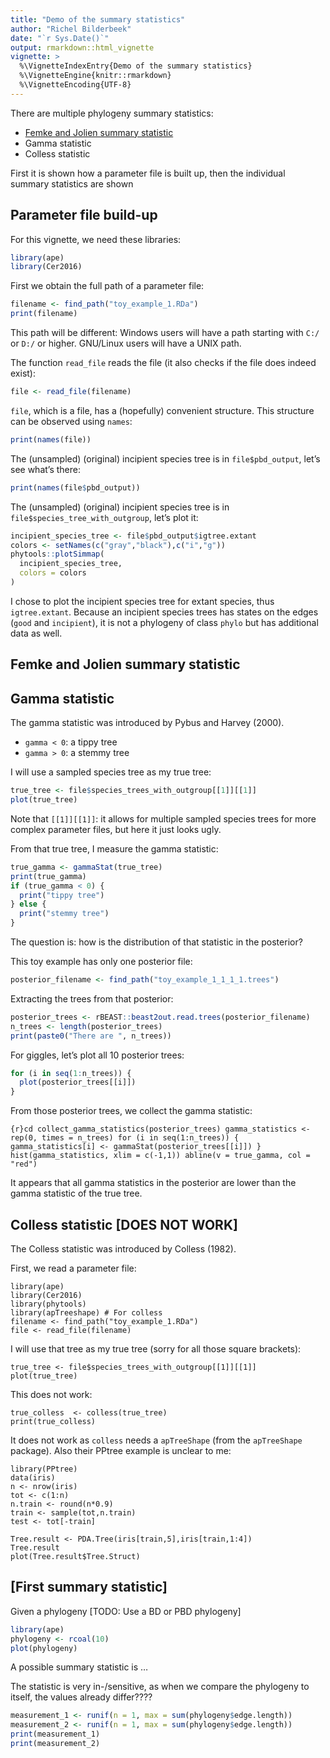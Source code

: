 ```yaml
---
title: "Demo of the summary statistics"
author: "Richel Bilderbeek"
date: "`r Sys.Date()`"
output: rmarkdown::html_vignette
vignette: >
  %\VignetteIndexEntry{Demo of the summary statistics}
  %\VignetteEngine{knitr::rmarkdown}
  %\VignetteEncoding{UTF-8}
---
```


There are multiple phylogeny summary statistics:

 * [Femke and Jolien summary statistic]
 * Gamma statistic
 * Colless statistic
 
First it is shown how a parameter file is built up, then 
the individual summary statistics are shown

## Parameter file build-up

For this vignette, we need these libraries:

```r
library(ape)
library(Cer2016)
```

First we obtain the full path of a parameter file:

```r
filename <- find_path("toy_example_1.RDa")
print(filename)
```

This path will be different: Windows users will have a path starting
with `C:/` or `D:/` or higher. GNU/Linux users will have a UNIX
path.

The function `read_file` reads the file (it also checks
if the file does indeed exist):

```r
file <- read_file(filename)
```

`file`, which is a file, has a (hopefully) convenient structure.
This structure can be observed using `names`:

```r
print(names(file))
```

The (unsampled) (original) incipient species tree is 
in `file$pbd_output`, let's see what's there:

```r
print(names(file$pbd_output))
```

The (unsampled) (original) incipient species tree is 
in `file$species_tree_with_outgroup`, let's plot it:

```r
incipient_species_tree <- file$pbd_output$igtree.extant
colors <- setNames(c("gray","black"),c("i","g"))
phytools::plotSimmap(
  incipient_species_tree, 
  colors = colors
)
```

I chose to plot the incipient species tree for extant
species, thus `igtree.extant`. Because an incipient
species trees has states on the edges (`good` and
`incipient`), it is not a phylogeny of class `phylo`
but has additional data as well. 

## Femke and Jolien summary statistic

## Gamma statistic

The gamma statistic was introduced by Pybus and Harvey (2000).

 * `gamma < 0`: a tippy tree
 * `gamma > 0`: a stemmy tree

I will use a sampled species tree as my true tree:

```r
true_tree <- file$species_trees_with_outgroup[[1]][[1]]
plot(true_tree)
```

Note that `[[1]][[1]]`: it allows for multiple sampled species trees
for more complex parameter files, but here it just looks ugly.

From that true tree, I measure the gamma statistic:

```r
true_gamma <- gammaStat(true_tree)
print(true_gamma)
if (true_gamma < 0) {
  print("tippy tree")
} else {
  print("stemmy tree")
}  
```

The question is: how is the distribution of that statistic in the posterior?

This toy example has only one posterior file:


```r
posterior_filename <- find_path("toy_example_1_1_1_1.trees")
```

Extracting the trees from that posterior:

```r
posterior_trees <- rBEAST::beast2out.read.trees(posterior_filename)
n_trees <- length(posterior_trees)
print(paste0("There are ", n_trees))
```

For giggles, let's plot all 10 posterior trees:

```r
for (i in seq(1:n_trees)) {
  plot(posterior_trees[[i]])
}
```

From those posterior trees, we collect the gamma statistic:

```{r}cd
collect_gamma_statistics(posterior_trees)
gamma_statistics <- rep(0, times = n_trees)
for (i in seq(1:n_trees)) {
  gamma_statistics[i] <- gammaStat(posterior_trees[[i]])
}
hist(gamma_statistics, xlim = c(-1,1))
abline(v = true_gamma, col = "red")
```

It appears that all gamma statistics in the posterior are lower than the gamma statistic
of the true tree.

## Colless statistic [DOES NOT WORK]

The Colless statistic was introduced by Colless (1982).

First, we read a parameter file:

```
library(ape)
library(Cer2016)
library(phytools)
library(apTreeshape) # For colless
filename <- find_path("toy_example_1.RDa")
file <- read_file(filename)
```

I will use that tree as my true tree (sorry for all those square
brackets):

```
true_tree <- file$species_trees_with_outgroup[[1]][[1]]
plot(true_tree)
```

This does not work:

```
true_colless  <- colless(true_tree)
print(true_colless)
```

It does not work as `colless` needs a `apTreeShape` (from the `apTreeShape`
package). Also their PPtree example is unclear to me:

```
library(PPtree)
data(iris)
n <- nrow(iris)
tot <- c(1:n)
n.train <- round(n*0.9)
train <- sample(tot,n.train)
test <- tot[-train]
 
Tree.result <- PDA.Tree(iris[train,5],iris[train,1:4])
Tree.result
plot(Tree.result$Tree.Struct)
```

## [First summary statistic]

Given a phylogeny [TODO: Use a BD or PBD phylogeny]

```r
library(ape)
phylogeny <- rcoal(10)
plot(phylogeny)
```

A possible summary statistic is ...

The statistic is very in-/sensitive, as when we compare the phylogeny
to itself, the values already differ????

```r
measurement_1 <- runif(n = 1, max = sum(phylogeny$edge.length))
measurement_2 <- runif(n = 1, max = sum(phylogeny$edge.length))
print(measurement_1)
print(measurement_2)
```







